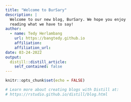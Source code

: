 ```yaml
---
title: "Welcome to BurSary"
description: |
  Welcome to our new blog, BurSary. We hope you enjoy 
  reading what we have to say!
author:
  - name: Tedy Herlambang 
    url: https://bangtedy.github.io
    affiliation: 
    affiliation_url: 
date: 03-24-2022
output:
  distill::distill_article:
    self_contained: false
---
```


```r
knitr::opts_chunk$set(echo = FALSE)

# Learn more about creating blogs with Distill at:
# https://rstudio.github.io/distill/blog.html

```



